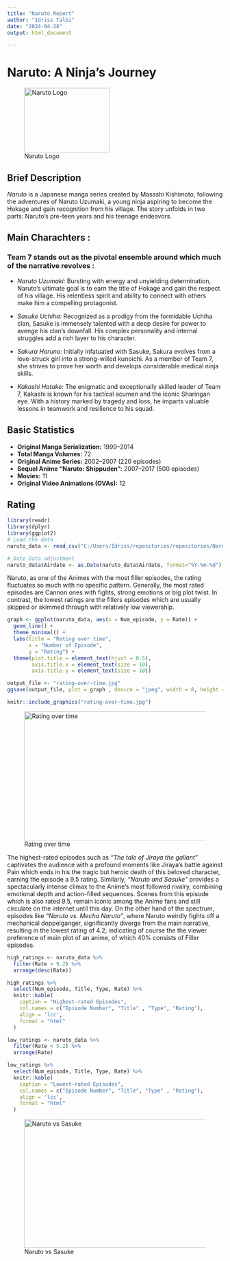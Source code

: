 ```yaml
---
title: "Naruto Report"
author: "Idriss Talbi"
date: "2024-04-28"
output: html_document

---
```


# Naruto: A Ninja's Journey

![Naruto Logo](https://i.pinimg.com/originals/5f/60/34/5f60349f6b0980548907a7a81a8f3aed.jpg){width="200px" height="150px"}

## Brief Description

*Naruto* is a Japanese manga series created by Masashi Kishimoto, following the adventures of Naruto Uzumaki, a young ninja aspiring to become the Hokage and gain recognition from his village. The story unfolds in two parts: Naruto's pre-teen years and his teenage endeavors.

## Main Charachters :

### Team 7 stands out as the pivotal ensemble around which much of the narrative revolves :

-   *Naruto Uzumaki:* Bursting with energy and unyielding determination, Naruto's ultimate goal is to earn the title of Hokage and gain the respect of his village. His relentless spirit and ability to connect with others make him a compelling protagonist.

-   *Sasuke Uchiha:* Recognized as a prodigy from the formidable Uchiha clan, Sasuke is immensely talented with a deep desire for power to avenge his clan's downfall. His complex personality and internal struggles add a rich layer to his character.

-   *Sakura Haruno:* Initially infatuated with Sasuke, Sakura evolves from a love-struck girl into a strong-willed kunoichi. As a member of Team 7, she strives to prove her worth and develops considerable medical ninja skills.

-   *Kakashi Hatake:* The enigmatic and exceptionally skilled leader of Team 7, Kakashi is known for his tactical acumen and the iconic Sharingan eye. With a history marked by tragedy and loss, he imparts valuable lessons in teamwork and resilience to his squad.


## Basic Statistics

-   **Original Manga Serialization:** 1999--2014
-   **Total Manga Volumes:** 72
-   **Original Anime Series:** 2002--2007 (220 episodes)
-   **Sequel Anime "Naruto: Shippuden":** 2007--2017 (500 episodes)
-   **Movies:** 11
-   **Original Video Animations (OVAs):** 12


## Rating

```r
library(readr)
library(dplyr)
library(ggplot2)
# Load the data
naruto_data <- read_csv("C:/Users/Idriss/repositories/repositories/Naruto_quarto/naruto.csv")

# Date Data adjustment
naruto_data$Airdate <- as.Date(naruto_data$Airdate, format="%Y-%m-%d")
```


Naruto, as one of the Animes with the most filler episodes, the rating fluctuates so much with no specific pattern. Generally, the most rated episodes are Cannon ones with fights, strong emotions or big plot twist. In contrast, the lowest ratings are the fillers episodes which are usually skipped or skimmed through with relatively low viewership.


```r
graph <- ggplot(naruto_data, aes(x = Num_episode, y = Rate)) +
  geom_line() +  
  theme_minimal() + 
  labs(title = "Rating over time",
       x = "Number of Episode",
       y = "Rating") +
  theme(plot.title = element_text(hjust = 0.5), 
        axis.title.x = element_text(size = 10),  
        axis.title.y = element_text(size = 10))  

output_file <- "rating-over-time.jpg"
ggsave(output_file, plot = graph , device = "jpeg", width = 8, height = 5, dpi = 300)

knitr::include_graphics("rating-over-time.jpg")
```

![Rating over time](C:/Users/Idriss/repositories/repositories/Naruto_quarto/rating-over-time.jpg){width="500px" height="300px"}


The highest-rated episodes such as *"The tale of Jiraya the gallant"* captivates the audience with a profound moments like Jiraya's battle against Pain which ends in his the tragic but heroic death of this beloved character, earning the episode a 9.5 rating. Similarly, *"Naruto and Sasuke"* provides a spectacularly intense climax to the Anime's most followed rivalry, combining emotional depth and action-filled sequences. Scenes from this episode which is also rated 9.5, remain iconic among the Anime fans and still circulate on the internet until this day.
On the other hand of the spectrum, episodes like *"Naruto vs. Mecha Naruto"*, where Naruto weirdly fights off a mechanical doppelganger, significantly diverge from the main narrative, resulting in the lowest rating of 4.2; indicating of course the the viewer preference of main plot of an anime, of which 40% consists of Filler episodes.




```r
high_ratings <- naruto_data %>%
  filter(Rate > 9.2) %>%
  arrange(desc(Rate))

high_ratings %>%
  select(Num_episode, Title, Type, Rate) %>%
  knitr::kable(
    caption = "Highest-rated Episodes",
    col.names = c("Episode Number", "Title" , "Type", "Rating"),
    align = 'lcc',
    format = "html"
  )
```





```r
low_ratings <- naruto_data %>%
  filter(Rate < 5.2) %>%
  arrange(Rate)

low_ratings %>%
  select(Num_episode, Title, Type, Rate) %>%
  knitr::kable(
    caption = "Lowest-rated Episodes",
    col.names = c("Episode Number", "Title", "Type" , "Rating"),
    align = 'lcc',
    format = "html"
  )
```




![Naruto vs Sasuke](https://www.dojotaku.com/wp-content/uploads/2024/04/image-2.jpeg){width="500px" height="300px"}






